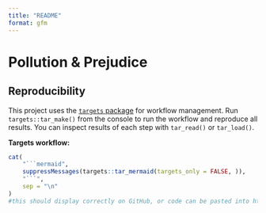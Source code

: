 ```yaml
---
title: "README"
format: gfm
---
```


<!-- README.md is generated from README.qmd. Please edit that file -->

# Pollution & Prejudice

## Reproducibility

This project uses the [`targets` package](https://docs.ropensci.org/targets/) for workflow management. Run `targets::tar_make()` from the console to run the workflow and reproduce all results. You can inspect results of each step with `tar_read()` or `tar_load()`.

**Targets workflow:**

```r

cat(
    "```mermaid",
    suppressMessages(targets::tar_mermaid(targets_only = FALSE, )),
    "```",
    sep = "\n"
)
#this should display correctly on GitHub, or code can be pasted into https://mermaid.live
```
